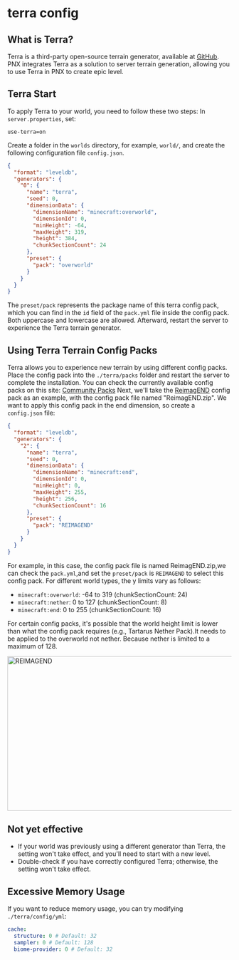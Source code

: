 # terra config  

## What is Terra?  
Terra is a third-party open-source terrain generator, available at [GitHub](https://github.com/PolyhedralDev/Terra). PNX integrates Terra as a solution to server terrain generation, allowing you to use Terra in PNX to create epic level.

## Terra Start  
To apply Terra to your world, you need to follow these two steps:
In `server.properties`, set:
```properties
use-terra=on
```
Create a folder in the `worlds` directory, for example, `world/`, and create the following configuration file `config.json`.
```json
{
  "format": "leveldb",
  "generators": {
    "0": {
      "name": "terra",
      "seed": 0,
      "dimensionData": {
        "dimensionName": "minecraft:overworld",
        "dimensionId": 0,
        "minHeight": -64,
        "maxHeight": 319,
        "height": 384,
        "chunkSectionCount": 24
      },
      "preset": {
        "pack": "overworld"
      }
    }
  }
}
```
The `preset/pack` represents the package name of this terra config pack, which you can find in the `id` field of the `pack.yml` file inside the config pack. Both uppercase and lowercase are allowed.
Afterward, restart the server to experience the Terra terrain generator.

## Using Terra Terrain Config Packs
Terra allows you to experience new terrain by using different config packs. Place the config pack into the `./terra/packs` folder and restart the server to complete the installation.
You can check the currently available config packs on this site: [Community Packs](https://terra.polydev.org/config/community-packs.html)
Next, we'll take the [ReimagEND](https://github.com/justaureus/ReimagEND) config pack as an example, with the config pack file named "ReimagEND.zip".
We want to apply this config pack in the end dimension, so create a `config.json` file:
```json
{
  "format": "leveldb",
  "generators": {
    "2": {
      "name": "terra",
      "seed": 0,
      "dimensionData": {
        "dimensionName": "minecraft:end",
        "dimensionId": 0,
        "minHeight": 0,
        "maxHeight": 255,
        "height": 256,
        "chunkSectionCount": 16
      },
      "preset": {
        "pack": "REIMAGEND"
      }
    }
  }
}
```
For example, in this case, the config pack file is named ReimagEND.zip,we can check the `pack.yml`,and set the `preset/pack` is `REIMAGEND` to select this config pack.
For different world types, the y limits vary as follows:
- `minecraft:overworld`:    -64 to 319      (chunkSectionCount: 24)
- `minecraft:nether`:         0 to 127      (chunkSectionCount: 8)
- `minecraft:end`:            0 to 255      (chunkSectionCount: 16)

For certain config packs, it's possible that the world height limit is lower than what the config pack requires (e.g., Tartarus Nether Pack).It needs to be applied to the overworld not nether. Because nether is limited to a maximum of 128.  

<div style={{'text-align': 'center'}}>
    <img alt="REIMAGEND" height="347" src="/docs/terra_faq/ReimagEND_min.png" width="640"/>
</div>

## Not yet effective
- If your world was previously using a different generator than Terra, the setting won't take effect, and you'll need to start with a new level.
- Double-check if you have correctly configured Terra; otherwise, the setting won't take effect.

## Excessive Memory Usage
If you want to reduce memory usage, you can try modifying `./terra/config/yml`:
```yaml
cache:
  structure: 0 # Default: 32
  sampler: 0 # Default: 128
  biome-provider: 0 # Default: 32
```